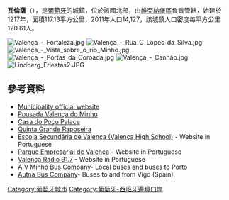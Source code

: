 {{Coord|42|1|N|8|38|W|display=title}}

'''瓦倫薩'''（{{lang-pt|Valença}}），是[[葡萄牙|葡萄牙]]的城鎮，位於該國北部，由[[維亞納堡區|維亞納堡區]]負責管轄，始建於1217年，面積117.13平方公里，2011年人口14,127，該城鎮人口密度每平方公里120.61人。

[[Image:Valença_-_Fortaleza.jpg|thumb]]
[[Image:Valença_-_Rua_C_Lopes_da_Silva.jpg|right]]
[[Image:Valença_-_Vista_sobre_o_rio_Minho.jpg|right]]
[[Image:Valença_-_Portas_da_Coroada.jpg|right]]
[[Image:Valença_-_Canhão.jpg|right]]
[[Image:Lindberg_Friestas2.JPG|right]]

==參考資料==
*[http://www.cm-valenca.pt Municipality official website] {{Wayback|url=http://www.cm-valenca.pt/ |date=20210221140132 }}
*[http://www.pousadasofportugal.com/portugal/pousada/valenca-do-minho.html Pousada Valença do Minho] {{Wayback|url=http://www.pousadasofportugal.com/portugal/pousada/valenca-do-minho.html |date=20131030071603 }}
*[https://web.archive.org/web/20070325011520/http://www.casadopocopalace.com/ Casa do Poço Palace]
*[http://homepage.oninet.pt/534mtz/ Quinta Grande Raposeira] {{Wayback|url=http://homepage.oninet.pt/534mtz/ |date=20160327220847 }}
*[https://web.archive.org/web/20070423220556/http://www.esec-valenca.rcts.pt/index.htm Escola Secundária de Valença (Valença High School)] - Website in Portuguese
*[http://www.interminho.pt/index_is_ok.html Parque Empresarial de Valença] {{Wayback|url=http://www.interminho.pt/index_is_ok.html |date=20160303175235 }} - Website in Portuguese
*[http://www.radiovalenca.com/ Valença Radio 91.7] {{Wayback|url=http://www.radiovalenca.com/ |date=20060204092019 }} - Website in Portuguese
*[https://web.archive.org/web/20100603071722/http://www.avminho.pt/site/html/index.asp A V Minho Bus Company]- Local buses and buses to Porto
*[http://www.autna.es/ Autna Bus Company]- Buses to and from Vigo (Spain).

{{Portugal-geo-stub}}
[[Category:葡萄牙城市|Category:葡萄牙城市]]
[[Category:葡萄牙-西班牙邊境口岸|Category:葡萄牙-西班牙邊境口岸]]